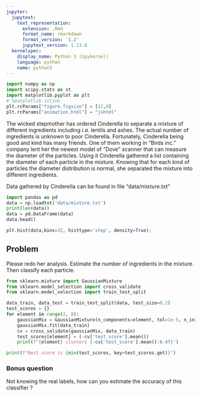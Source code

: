 ```yaml
---
jupyter:
  jupytext:
    text_representation:
      extension: .Rmd
      format_name: rmarkdown
      format_version: '1.2'
      jupytext_version: 1.13.8
  kernelspec:
    display_name: Python 3 (ipykernel)
    language: python
    name: python3
---
```


```python
import numpy as np
import scipy.stats as st
import matplotlib.pyplot as plt
# %matplotlib inline
plt.rcParams["figure.figsize"] = [12,8]
plt.rcParams["animation.html"] = "jshtml"
```

The wicked stepmother has ordered Cinderella to separate a mixture of different ingredients including _i.a._ lentils and ashes. The actual number of ingredients is unknown to poor Cinderella. Fortunately, Cinderella being good and kind has many friends. One of them working in "Birds inc." company lent her the newest model of "Dove" scanner that can measure the diameter of the particles. Using it Cinderella gathered a list containing the diameter of each particle in the mixture. Knowing that for each kind of particles the diameter distribution is normal, she separated the mixture into different ingredients.


Data gathered by  Cinderella can be found in file "data/mixture.txt"

```python
import pandas as pd
data = np.loadtxt('data/mixture.txt')
print(len(data))
data = pd.DataFrame(data)
data.head()
```

```python
plt.hist(data,bins=32, histtype='step', density=True);
```

<!-- #region tags=["problem"] -->
## Problem
<!-- #endregion -->

<!-- #region tags=["problem"] -->
Please redo her analysis. Estimate the number of ingredients in the mixture. Then classify each particle.
<!-- #endregion -->

```python
from sklearn.mixture import GaussianMixture
from sklearn.model_selection import cross_validate
from sklearn.model_selection import train_test_split

data_train, data_test = train_test_split(data, test_size=0.2)
test_scores = {}
for element in range(2, 8):
    gaussianMix = GaussianMixture(n_components=element, tol=1e-5, n_init=3)
    gaussianMix.fit(data_train)
    cv = cross_validate(gaussianMix, data_train)
    test_scores[element] = (-cv['test_score'].mean())
    print(f"{element} clusters {-cv['test_score'].mean():6.4f}")

print(f"Best score is {min(test_scores, key=test_scores.get)}")
```

### Bonus question

<!-- #region tags=["problem"] -->
Not knowing the real labels, how can you estimate  the accuracy of this classifier ? 
<!-- #endregion -->

